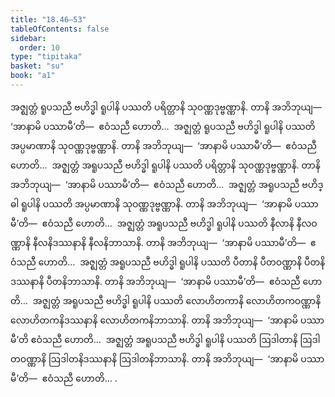 ```yaml
---
title: "18.46–53"
tableOfContents: false
sidebar:
  order: 10
type: "tipitaka"
basket: "su"
book: "a1"
---
```



<DynamicBreadcrumb />

<Division number="427–434" book="a1" e="ch" v="15">

<Paragraph number="449" book="a1">
အဇ္ဈတ္တံ ရူပသညီ ဗဟိဒ္ဓါ ရူပါနိ ပဿတိ ပရိတ္တာနိ သုဝဏ္ဏဒုဗ္ဗဏ္ဏာနိ. တာနိ အဘိဘုယျ—  ‘အာနာမိ ပဿာမီ’တိ—  ဧဝံသညီ ဟောတိ…  အဇ္ဈတ္တံ ရူပသညီ ဗဟိဒ္ဓါ ရူပါနိ ပဿတိ အပ္ပမာဏာနိ သုဝဏ္ဏဒုဗ္ဗဏ္ဏာနိ. တာနိ အဘိဘုယျ—  ‘အာနာမိ ပဿာမီ’တိ—  ဧဝံသညီ ဟောတိ…  အဇ္ဈတ္တံ အရူပသညီ ဗဟိဒ္ဓါ ရူပါနိ ပဿတိ ပရိတ္တာနိ သုဝဏ္ဏဒုဗ္ဗဏ္ဏာနိ. တာနိ အဘိဘုယျ—  ‘အာနာမိ ပဿာမီ’တိ—  ဧဝံသညီ ဟောတိ…  အဇ္ဈတ္တံ အရူပသညီ ဗဟိဒ္ဓါ ရူပါနိ ပဿတိ အပ္ပမာဏာနိ သုဝဏ္ဏဒုဗ္ဗဏ္ဏာနိ. တာနိ အဘိဘုယျ—  ‘အာနာမိ ပဿာမီ’တိ—  ဧဝံသညီ ဟောတိ…  အဇ္ဈတ္တံ အရူပသညီ ဗဟိဒ္ဓါ ရူပါနိ ပဿတိ နီလာနိ နီလဝဏ္ဏာနိ နီလနိဒဿနာနိ နီလနိဘာသာနိ. တာနိ အဘိဘုယျ—  ‘အာနာမိ ပဿာမီ’တိ—  ဧဝံသညီ ဟောတိ…  အဇ္ဈတ္တံ အရူပသညီ ဗဟိဒ္ဓါ ရူပါနိ ပဿတိ ပီတာနိ ပီတဝဏ္ဏာနိ ပီတနိဒဿနာနိ ပီတနိဘာသာနိ. တာနိ အဘိဘုယျ—  ‘အာနာမိ ပဿာမီ’တိ—  ဧဝံသညီ ဟောတိ…  အဇ္ဈတ္တံ အရူပသညီ ဗဟိဒ္ဓါ ရူပါနိ ပဿတိ လောဟိတကာနိ လောဟိတကဝဏ္ဏာနိ လောဟိတကနိဒဿနာနိ လောဟိတကနိဘာသာနိ. တာနိ အဘိဘုယျ—  ‘အာနာမိ ပဿာမီ’တိ ဧဝံသညီ ဟောတိ…  အဇ္ဈတ္တံ အရူပသညီ ဗဟိဒ္ဓါ ရူပါနိ ပဿတိ ဩဒါတာနိ ဩဒါတဝဏ္ဏာနိ ဩဒါတနိဒဿနာနိ ဩဒါတနိဘာသာနိ. တာနိ အဘိဘုယျ—  ‘အာနာမိ ပဿာမီ’တိ—  ဧဝံသညီ ဟောတိ… .
</Paragraph>
</Division>